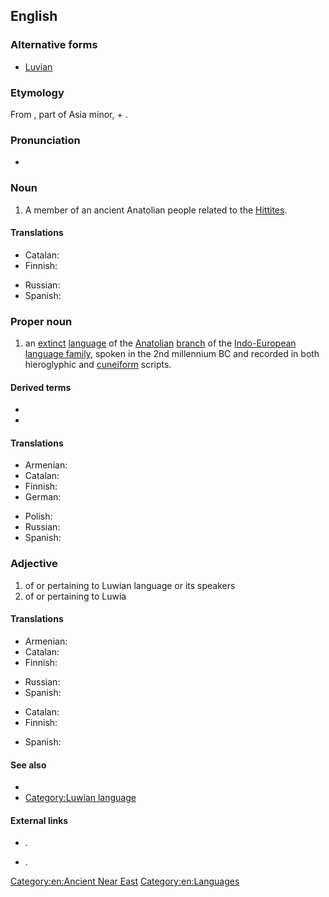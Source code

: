 ==English==
{{wikipedia}}

===Alternative forms===
* [[Luvian]]

===Etymology===
From {{w|Luwia}}, part of Asia minor, + {{m|en|-ian}}.

===Pronunciation===
* {{IPA|/ˈluːvi.ən/|/ˈluːi.ən/|/ˈluːwi.ən/|lang=en}}

===Noun===
{{en-noun}}

# A member of an ancient Anatolian people related to the [[Hittite]]s.

====Translations====
{{trans-top|member of an ancient Anatolian people}}
* Catalan: {{t|ca|luvi|m|f}}
* Finnish: {{t|fi|luuvi}}
{{trans-mid}}
* Russian: {{t|ru|лувиец}}
* Spanish: {{t|es|luvita|m|f}}
{{trans-bottom}}

===Proper noun===
{{en-proper noun}}

# an [[extinct]] [[language]] of the [[Anatolian]] [[branch]] of the [[Indo-European]] [[language family]], spoken in the 2nd millennium BC and recorded in both hieroglyphic and [[cuneiform]] scripts.

====Derived terms====
* {{l|en|Hieroglyphic Luwian}}
* {{l|en|Cuneiform Luwian}}

====Translations====
{{trans-top|language}}
* Armenian: {{t|hy|լուվերեն}}
* Catalan: {{t|ca|luvi|m}}
* Finnish: {{t|fi|luuvi}}
* German: {{t+|de|Luwisch|n}}
{{trans-mid}}
* Polish: {{t|pl|luwijski|m}}
* Russian: {{t|ru|лувийский|m}}
* Spanish: {{t|es|luvita|m}}
{{trans-bottom}}

===Adjective===
{{en-adj|-}}

# of or pertaining to Luwian language or its speakers
# of or pertaining to Luwia

====Translations====
{{trans-top|of or pertaining to Luwian language or its speakers}}
* Armenian: {{t|hy|լուվական}}
* Catalan: {{t|ca|luvi}}
* Finnish: {{t|fi|luuvinkielinen}}
{{trans-mid}}
* Russian: {{t|ru|лувийский}}
* Spanish: {{t|es|luvita}}
{{trans-bottom}}

{{trans-top|of or pertaining to Luwia}}
* Catalan: {{t|ca|luvi}}
* Finnish: {{t|fi|luvialainen}}
{{trans-mid}}
* Spanish: {{t|es|luvita}}
{{trans-bottom}}

====See also====
* {{langlist}}
* [[:Category:Luwian language|Category:Luwian language]]

====External links====
* {{ISO 639|3code=xlu}}.
* {{ISO 639|3code=hlu}}.

[[Category:en:Ancient Near East]]
[[Category:en:Languages]]